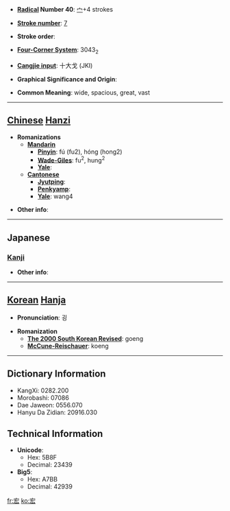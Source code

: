 * '''[[Wiktionary:Chinese radical index| Radical]] Number 40''': [[Wiktionary:Chinese radical index 宀|宀]]+4 strokes

* '''[[Wiktionary:Chinese total strokes index|Stroke number]]''': [[Wiktionary:Chinese total strokes index 7|7]]

* '''Stroke order''': 

* '''[[Wiktionary:Chinese four corner index|Four-Corner System]]''': 3043<sub>2</sub>

* '''[[Wiktionary:Chinese Cangjie index|Cangjie input]]''': 十大戈 (JKI)

* '''Graphical Significance and Origin''': 

* '''Common Meaning''': wide, spacious, great, vast

----

== [[Chinese]] [[Hanzi]] ==

* '''Romanizations'''
** '''[[Mandarin]]'''
*** '''[[Pinyin]]''': fú (fu2), hóng (hong2)
*** '''[[Wade-Giles]]''': fu<sup>2</sup>, hung<sup>2</sup>
*** '''[[Yale]]''': 
** '''[[Cantonese]]'''
*** '''[[Jyutping]]''':
*** '''[[Penkyamp]]''': 
*** '''[[Yale]]''': wang4

* '''Other info''': 

----

==Japanese==
===[[Kanji]]===
{{kanji|on readings=[[こう]] (kō)
|kun readings=[[ひろい]] (hiroi)
}}

* '''Other info''':  

----

== [[Korean]] [[Hanja]] ==

* '''Pronunciation''': 굉

* '''Romanization'''
** '''[[The 2000 South Korean Revised Romanization|The 2000 South Korean Revised]]''': goeng
** '''[[McCune-Reischauer]]''': koeng

----

== Dictionary Information ==

* KangXi: 0282.200
* Morobashi: 07086
* Dae Jaweon: 0556.070
* Hanyu Da Zidian: 20916.030

== Technical Information ==

* '''Unicode''':
** Hex: 5B8F
** Decimal: 23439
* '''Big5''':
** Hex: A7BB
** Decimal: 42939

[[fr:宏]]
[[ko:宏]]